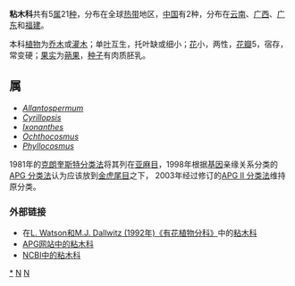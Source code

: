 {{Automatic taxobox
| taxon = Ixonanthaceae
| image = Ixonanthes isocandra.jpg
| image_caption = ''[[Ixonanthes_isocandra|Ixonanthes isocandra]]''
| authority = [[Jules_Émile_Planchon|Planch.]] ex [[Friedrich_Anton_Wilhelm_Miquel|Miq.]], 1858年 
| subdivision_ranks = [[属|属]]
| subdivision = 
参见正文
}}

'''粘木科'''共有5[[属|属]]21[[种|种]]，分布在全球[[热带|热带]]地区，[[中国|中国]]有2种，分布在[[云南|云南]]、[[广西|广西]]、[[广东|广东]]和[[福建|福建]]。

本科[[植物|植物]]为[[乔木|乔木]]或[[灌木|灌木]]；单[[叶|叶]]互生，托叶缺或细小；[[花|花]]小，两性，[[花瓣|花瓣]]5，宿存，常变硬；[[果实|果实]]为[[蒴果|蒴果]]，[[种子|种子]]有肉质胚乳。

== 属 ==
* ''[[Allantospermum|Allantospermum]]''
* ''[[Cyrillopsis|Cyrillopsis]]''
* ''[[Ixonanthes|Ixonanthes]]''
* ''[[Ochthocosmus|Ochthocosmus]]''
* ''[[Phyllocosmus|Phyllocosmus]]''
1981年的[[克朗奎斯特分类法|克朗奎斯特分类法]]将其列在[[亚麻目|亚麻目]]，1998年根据[[基因|基因]]亲缘关系分类的[[APG_分类法|APG 分类法]]认为应该放到[[金虎尾目|金虎尾目]]之下， 2003年经过修订的[[APG_II_分类法|APG II 分类法]]维持原分类。

=== 外部链接 ===
* 在[http://delta-intkey.com/angio/ L. Watson和M.J. Dallwitz (1992年)《有花植物分科》]中的[http://delta-intkey.com/angio/www/ixonanth.htm 粘木科]
* [http://www.mobot.org/MOBOT/Research/APWeb/orders/malpighialesweb.htm APG网站中的粘木科]
* [http://www.ncbi.nlm.nih.gov/Taxonomy/Browser/wwwtax.cgi?lin=s&p=has_linkout&id=112824 NCBI中的粘木科]
{{Taxonbar|from=Q131655}}

{{DEFAULTSORT:Ixonanthaceae}}
[[Category:粘木科|*]]
[[Category:植物科名|N]]
[[Category:金虎尾目|N]]
{{plant-stub}}